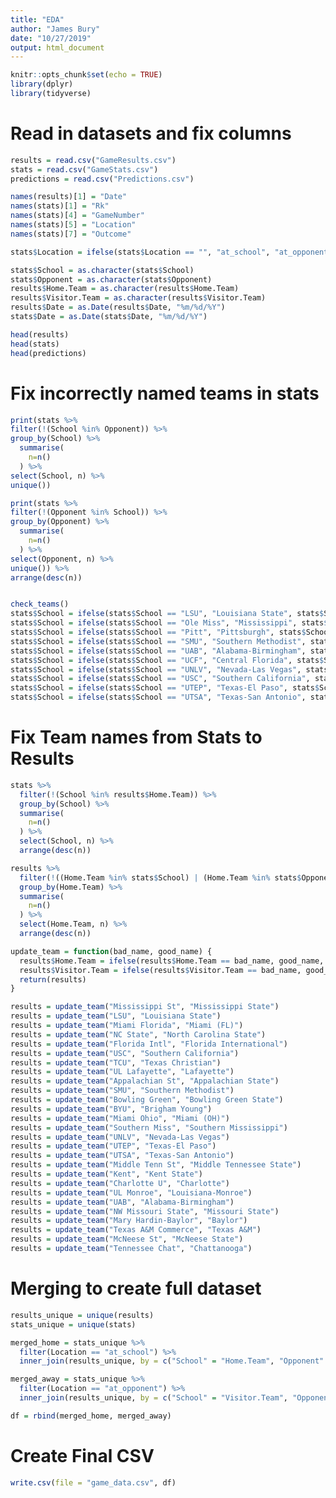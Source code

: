 ```yaml
---
title: "EDA"
author: "James Bury"
date: "10/27/2019"
output: html_document
---
```


```r
knitr::opts_chunk$set(echo = TRUE)
library(dplyr)
library(tidyverse)
```

# Read in datasets and fix columns
```r
results = read.csv("GameResults.csv")
stats = read.csv("GameStats.csv")
predictions = read.csv("Predictions.csv")

names(results)[1] = "Date"
names(stats)[1] = "Rk"
names(stats)[4] = "GameNumber"
names(stats)[5] = "Location"
names(stats)[7] = "Outcome"

stats$Location = ifelse(stats$Location == "", "at_school", "at_opponent")

stats$School = as.character(stats$School)
stats$Opponent = as.character(stats$Opponent)
results$Home.Team = as.character(results$Home.Team)
results$Visitor.Team = as.character(results$Visitor.Team)
results$Date = as.Date(results$Date, "%m/%d/%Y")
stats$Date = as.Date(stats$Date, "%m/%d/%Y")

head(results)
head(stats)
head(predictions)
```

# Fix incorrectly named teams in stats
```r
print(stats %>%
filter(!(School %in% Opponent)) %>%
group_by(School) %>%
  summarise(
    n=n()
  ) %>%
select(School, n) %>%
unique())

print(stats %>%
filter(!(Opponent %in% School)) %>%
group_by(Opponent) %>%
  summarise(
    n=n()
  ) %>%
select(Opponent, n) %>%
unique()) %>% 
arrange(desc(n))


check_teams()
stats$School = ifelse(stats$School == "LSU", "Louisiana State", stats$School)
stats$School = ifelse(stats$School == "Ole Miss", "Mississippi", stats$School)
stats$School = ifelse(stats$School == "Pitt", "Pittsburgh", stats$School)
stats$School = ifelse(stats$School == "SMU", "Southern Methodist", stats$School)
stats$School = ifelse(stats$School == "UAB", "Alabama-Birmingham", stats$School)
stats$School = ifelse(stats$School == "UCF", "Central Florida", stats$School)
stats$School = ifelse(stats$School == "UNLV", "Nevada-Las Vegas", stats$School)
stats$School = ifelse(stats$School == "USC", "Southern California", stats$School)
stats$School = ifelse(stats$School == "UTEP", "Texas-El Paso", stats$School)
stats$School = ifelse(stats$School == "UTSA", "Texas-San Antonio", stats$School)
```

# Fix Team names from Stats to Results
```r
stats %>%
  filter(!(School %in% results$Home.Team)) %>%
  group_by(School) %>%
  summarise(
    n=n()
  ) %>%
  select(School, n) %>%
  arrange(desc(n))

results %>%
  filter(!((Home.Team %in% stats$School) | (Home.Team %in% stats$Opponent))) %>%
  group_by(Home.Team) %>%
  summarise(
    n=n()
  ) %>%
  select(Home.Team, n) %>%
  arrange(desc(n))

update_team = function(bad_name, good_name) {
  results$Home.Team = ifelse(results$Home.Team == bad_name, good_name, results$Home.Team)
  results$Visitor.Team = ifelse(results$Visitor.Team == bad_name, good_name, results$Visitor.Team)
  return(results)
}

results = update_team("Mississippi St", "Mississippi State")
results = update_team("LSU", "Louisiana State")
results = update_team("Miami Florida", "Miami (FL)")
results = update_team("NC State", "North Carolina State")
results = update_team("Florida Intl", "Florida International")
results = update_team("USC", "Southern California")
results = update_team("TCU", "Texas Christian")
results = update_team("UL Lafayette", "Lafayette")
results = update_team("Appalachian St", "Appalachian State")
results = update_team("SMU", "Southern Methodist")
results = update_team("Bowling Green", "Bowling Green State")
results = update_team("BYU", "Brigham Young")
results = update_team("Miami Ohio", "Miami (OH)")
results = update_team("Southern Miss", "Southern Mississippi")
results = update_team("UNLV", "Nevada-Las Vegas")
results = update_team("UTEP", "Texas-El Paso")
results = update_team("UTSA", "Texas-San Antonio")
results = update_team("Middle Tenn St", "Middle Tennessee State")
results = update_team("Kent", "Kent State")
results = update_team("Charlotte U", "Charlotte")
results = update_team("UL Monroe", "Louisiana-Monroe")
results = update_team("UAB", "Alabama-Birmingham")
results = update_team("NW Missouri State", "Missouri State")
results = update_team("Mary Hardin-Baylor", "Baylor")
results = update_team("Texas A&M Commerce", "Texas A&M")
results = update_team("McNeese St", "McNeese State")
results = update_team("Tennessee Chat", "Chattanooga")
```

# Merging to create full dataset
```r
results_unique = unique(results)
stats_unique = unique(stats)

merged_home = stats_unique %>%
  filter(Location == "at_school") %>%
  inner_join(results_unique, by = c("School" = "Home.Team", "Opponent" = "Visitor.Team", "Date" = "Date"))

merged_away = stats_unique %>%
  filter(Location == "at_opponent") %>%
  inner_join(results_unique, by = c("School" = "Visitor.Team", "Opponent" = "Home.Team", "Date" = "Date"))

df = rbind(merged_home, merged_away)
```

# Create Final CSV
```r
write.csv(file = "game_data.csv", df)
```

